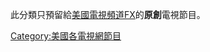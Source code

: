 此分類只預留給[[美國|美國]][[電視頻道|電視頻道]][[FX_(電視頻道)|FX]]的'''原創'''電視節目。

[[Category:美國各電視網節目|Category:美國各電視網節目]]